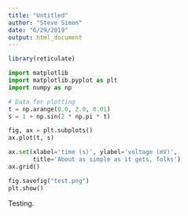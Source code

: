 ```yaml
---
title: "Untitled"
author: "Steve Simon"
date: "6/29/2019"
output: html_document
---
```


```r
library(reticulate)
```

```python
import matplotlib
import matplotlib.pyplot as plt
import numpy as np

# Data for plotting
t = np.arange(0.0, 2.0, 0.01)
s = 1 + np.sin(2 * np.pi * t)

fig, ax = plt.subplots()
ax.plot(t, s)

ax.set(xlabel='time (s)', ylabel='voltage (mV)',
       title='About as simple as it gets, folks')
ax.grid()

fig.savefig("test.png")
plt.show()
```


Testing.